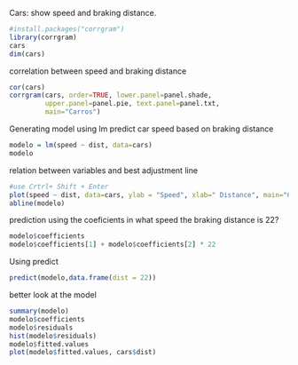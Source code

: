 Cars: show speed and braking distance. 
```r
#install.packages("corrgram")
library(corrgram)
cars
dim(cars)
```
correlation between speed and braking distance
```r
cor(cars)
corrgram(cars, order=TRUE, lower.panel=panel.shade,
         upper.panel=panel.pie, text.panel=panel.txt,
         main="Carros")
```
Generating model using lm
predict car speed based on braking distance 
```r
modelo = lm(speed ~ dist, data=cars)
modelo
```
relation between variables and best adjustment line 
```r
#use Crtrl+ Shift + Enter
plot(speed ~ dist, data=cars, ylab = "Speed", xlab=" Distance", main="Cars")
abline(modelo)
```
prediction using the coeficients 
in what speed the braking distance is 22?
```r
modelo$coefficients
modelo$coefficients[1] + modelo$coefficients[2] * 22
```
Using predict
```r
predict(modelo,data.frame(dist = 22))
```
better look at the model
```r
summary(modelo)
modelo$coefficients
modelo$residuals
hist(modelo$residuals)
modelo$fitted.values
plot(modelo$fitted.values, cars$dist)
```

